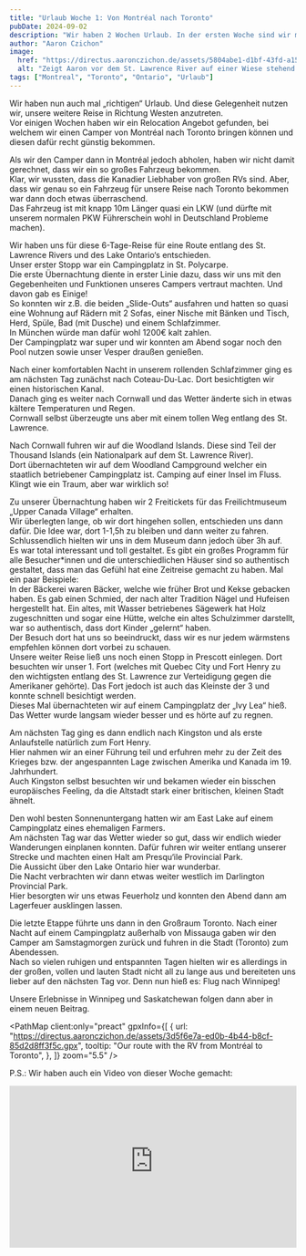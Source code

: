 ```yaml
---
title: "Urlaub Woche 1: Von Montréal nach Toronto"
pubDate: 2024-09-02
description: "Wir haben 2 Wochen Urlaub. In der ersten Woche sind wir mit einem Camper von Montréal nach Toronto gereist."
author: "Aaron Czichon"
image:
  href: "https://directus.aaronczichon.de/assets/5804abe1-d1bf-43fd-a15e-8e2a12ae06f1.jpg?quality=70&width=1600"
  alt: "Zeigt Aaron vor dem St. Lawrence River auf einer Wiese stehend. Hinter sich hält er die Flagge von Quebec mit ausgestreckten Armen."
tags: ["Montreal", "Toronto", "Ontario", "Urlaub"]
---
```



Wir haben nun auch mal „richtigen“ Urlaub. Und diese Gelegenheit nutzen wir, unsere weitere Reise in Richtung Westen anzutreten.  
Vor einigen Wochen haben wir ein Relocation Angebot gefunden, bei welchem wir einen Camper von Montréal nach Toronto bringen können und diesen dafür recht günstig bekommen.

Als wir den Camper dann in Montréal jedoch abholen, haben wir nicht damit gerechnet, dass wir ein so großes Fahrzeug bekommen.  
Klar, wir wussten, dass die Kanadier Liebhaber von großen RVs sind. Aber, dass wir genau so ein Fahrzeug für unsere Reise nach Toronto bekommen war dann doch etwas überraschend.  
Das Fahrzeug ist mit knapp 10m Länger quasi ein LKW (und dürfte mit unserem normalen PKW Führerschein wohl in Deutschland Probleme machen).

<DirectusImage assetId="d8302be1-8510-4adf-9b0e-1e6ea13d5a75.jpg" />

<DirectusImage assetId="dedba1a1-c8fd-4b84-b662-a6b394456837.jpg" />

Wir haben uns für diese 6-Tage-Reise für eine Route entlang des St. Lawrence Rivers und des Lake Ontario‘s entschieden.  
Unser erster Stopp war ein Campingplatz in St. Polycarpe.  
Die erste Übernachtung diente in erster Linie dazu, dass wir uns mit den Gegebenheiten und Funktionen unseres Campers vertraut machten. Und davon gab es Einige!  
So konnten wir z.B. die beiden „Slide-Outs“ ausfahren und hatten so quasi eine Wohnung auf Rädern mit 2 Sofas, einer Nische mit Bänken und Tisch, Herd, Spüle, Bad (mit Dusche) und einem Schlafzimmer.  
In München würde man dafür wohl 1200€ kalt zahlen.  
Der Campingplatz war super und wir konnten am Abend sogar noch den Pool nutzen sowie unser Vesper draußen genießen.

Nach einer komfortablen Nacht in unserem rollenden Schlafzimmer ging es am nächsten Tag zunächst nach Coteau-Du-Lac. Dort besichtigten wir einen historischen Kanal.  
Danach ging es weiter nach Cornwall und das Wetter änderte sich in etwas kältere Temperaturen und Regen.  
Cornwall selbst überzeugte uns aber mit einem tollen Weg entlang des St. Lawrence.

<DirectusImage assetId="7f25e905-40e5-4dae-ad3a-ec0cc6b63287.jpg" />

Nach Cornwall fuhren wir auf die Woodland Islands. Diese sind Teil der Thousand Islands (ein Nationalpark auf dem St. Lawrence River).  
Dort übernachteten wir auf dem Woodland Campground welcher ein staatlich betriebener Campingplatz ist. Camping auf einer Insel im Fluss. Klingt wie ein Traum, aber war wirklich so!

Zu unserer Übernachtung haben wir 2 Freitickets für das Freilichtmuseum „Upper Canada Village“ erhalten.  
Wir überlegten lange, ob wir dort hingehen sollen, entschieden uns dann dafür. Die Idee war, dort 1-1,5h zu bleiben und dann weiter zu fahren.  
Schlussendlich hielten wir uns in dem Museum dann jedoch über 3h auf.  
Es war total interessant und toll gestaltet. Es gibt ein großes Programm für alle Besucher\*innen und die unterschiedlichen Häuser sind so authentisch gestaltet, dass man das Gefühl hat eine Zeitreise gemacht zu haben. Mal ein paar Beispiele:  
In der Bäckerei waren Bäcker, welche wie früher Brot und Kekse gebacken haben. Es gab einen Schmied, der nach alter Tradition Nägel und Hufeisen hergestellt hat. Ein altes, mit Wasser betriebenes Sägewerk hat Holz zugeschnitten und sogar eine Hütte, welche ein altes Schulzimmer darstellt, war so authentisch, dass dort Kinder „gelernt“ haben.  
Der Besuch dort hat uns so beeindruckt, dass wir es nur jedem wärmstens empfehlen können dort vorbei zu schauen.  
Unsere weiter Reise ließ uns noch einen Stopp in Prescott einlegen. Dort besuchten wir unser 1. Fort (welches mit Quebec City und Fort Henry zu den wichtigsten entlang des St. Lawrence zur Verteidigung gegen die Amerikaner gehörte). Das Fort jedoch ist auch das Kleinste der 3 und konnte schnell besichtigt werden.  
Dieses Mal übernachteten wir auf einem Campingplatz der „Ivy Lea“ hieß. Das Wetter wurde langsam wieder besser und es hörte auf zu regnen.

<DirectusImage assetId="2b32a9fd-c8e5-4753-b343-99a079c662a7.jpg" />

Am nächsten Tag ging es dann endlich nach Kingston und als erste Anlaufstelle natürlich zum Fort Henry.  
Hier nahmen wir an einer Führung teil und erfuhren mehr zu der Zeit des Krieges bzw. der angespannten Lage zwischen Amerika und Kanada im 19. Jahrhundert.  
Auch Kingston selbst besuchten wir und bekamen wieder ein bisschen europäisches Feeling, da die Altstadt stark einer britischen, kleinen Stadt ähnelt.

Den wohl besten Sonnenuntergang hatten wir am East Lake auf einem Campingplatz eines ehemaligen Farmers.  
Am nächsten Tag war das Wetter wieder so gut, dass wir endlich wieder Wanderungen einplanen konnten. Dafür fuhren wir weiter entlang unserer Strecke und machten einen Halt am Presqu‘ile Provincial Park.  
Die Aussicht über den Lake Ontario hier war wunderbar.  
Die Nacht verbrachten wir dann etwas weiter westlich im Darlington Provincial Park.  
Hier besorgten wir uns etwas Feuerholz und konnten den Abend dann am Lagerfeuer ausklingen lassen.

<DirectusGallery folderName="36 Montréal to Toronto" />

Die letzte Etappe führte uns dann in den Großraum Toronto. Nach einer Nacht auf einem Campingplatz außerhalb von Missauga gaben wir den Camper am Samstagmorgen zurück und fuhren in die Stadt (Toronto) zum Abendessen.  
Nach so vielen ruhigen und entspannten Tagen hielten wir es allerdings in der großen, vollen und lauten Stadt nicht all zu lange aus und bereiteten uns lieber auf den nächsten Tag vor. Denn nun hieß es: Flug nach Winnipeg!

Unsere Erlebnisse in Winnipeg und Saskatchewan folgen dann aber in einem neuen Beitrag.

<PathMap
  client:only="preact"
  gpxInfo={[
    {
      url: "https://directus.aaronczichon.de/assets/3d5f6e7a-ed0b-4b44-b8cf-85d2d8ff3f5c.gpx",
      tooltip: "Our route with the RV from Montréal to Toronto",
    },
  ]}
  zoom="5.5"
/>

P.S.: Wir haben auch ein Video von dieser Woche gemacht:

<div style="position: relative; padding-top: 56.25%;">
  <iframe
    src="https://customer-rnx58v5rm01lsk0m.cloudflarestream.com/1f28252d8646c9110d3d6a8e2933cc8a/iframe?poster=https%3A%2F%2Fcustomer-rnx58v5rm01lsk0m.cloudflarestream.com%2F1f28252d8646c9110d3d6a8e2933cc8a%2Fthumbnails%2Fthumbnail.jpg%3Ftime%3D%26height%3D600"
    loading="lazy"
    style="border: none; position: absolute; top: 0; left: 0; height: 100%; width: 100%;"
    allow="accelerometer; gyroscope; autoplay; encrypted-media; picture-in-picture;"
    allowfullscreen="true"
  ></iframe>
</div>
